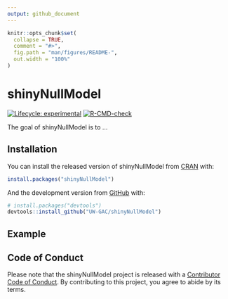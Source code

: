 ```yaml
---
output: github_document
---
```


<!-- README.md is generated from README.Rmd. Please edit that file -->

```r
knitr::opts_chunk$set(
  collapse = TRUE,
  comment = "#>",
  fig.path = "man/figures/README-",
  out.width = "100%"
)
```

# shinyNullModel

<!-- badges: start -->
[![Lifecycle: experimental](https://img.shields.io/badge/lifecycle-experimental-orange.svg)](https://lifecycle.r-lib.org/articles/stages.html#experimental)
[![R-CMD-check](https://github.com/UW-GAC/shinyNullModel/workflows/R-CMD-check/badge.svg)](https://github.com/UW-GAC/shinyNullModel/actions)
<!-- badges: end -->

The goal of shinyNullModel is to ...

## Installation

You can install the released version of shinyNullModel from [CRAN](https://CRAN.R-project.org) with:

``` r
install.packages("shinyNullModel")
```

And the development version from [GitHub](https://github.com/) with:

```r
# install.packages("devtools")
devtools::install_github("UW-GAC/shinyNullModel")
```
## Example


## Code of Conduct

Please note that the shinyNullModel project is released with a [Contributor Code of Conduct](https://contributor-covenant.org/version/2/0/CODE_OF_CONDUCT.html). By contributing to this project, you agree to abide by its terms.

